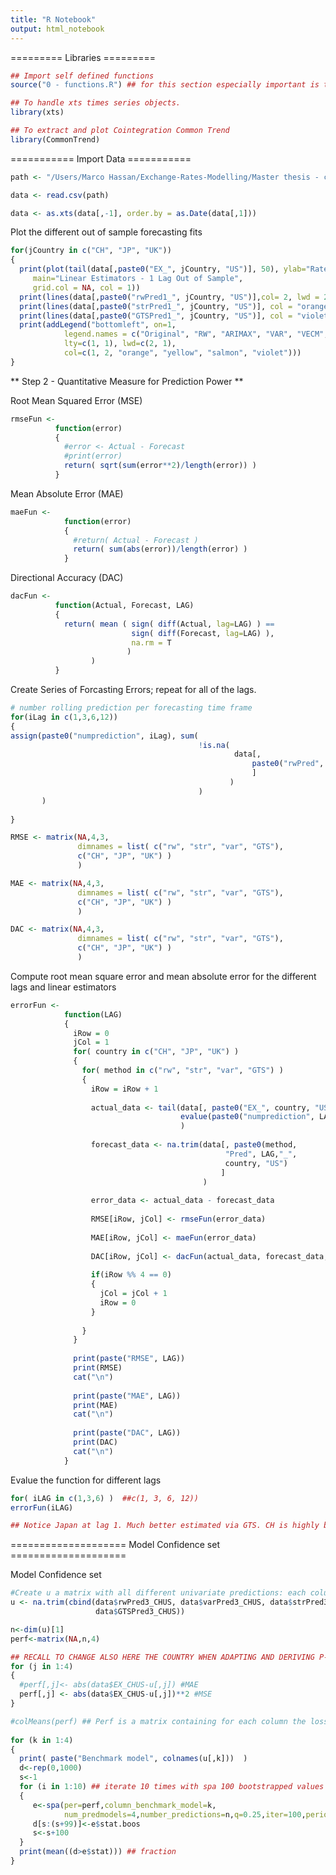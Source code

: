 ---
title: "R Notebook"
output: html_notebook
---

=========
Libraries
=========

```{r}
## Import self defined functions
source("0 - functions.R") ## for this section especially important is the SPA function that returns the bootstrapped interval for the superior preddiction ability hypothesis.

## To handle xts times series objects.
library(xts)

## To extract and plot Cointegration Common Trend
library(CommonTrend)

```

===========
Import Data
===========
```{r}
path <- "/Users/Marco Hassan/Exchange-Rates-Modelling/Master thesis - codice/Written\ Data/stationary_GTS_pred.csv"

data <- read.csv(path)

data <- as.xts(data[,-1], order.by = as.Date(data[,1]))
```


Plot the different out of sample forecasting fits
```{r}
for(jCountry in c("CH", "JP", "UK"))
{
  print(plot(tail(data[,paste0("EX_", jCountry, "US")], 50), ylab="Rates", 
     main="Linear Estimators - 1 Lag Out of Sample",
     grid.col = NA, col = 1))
  print(lines(data[,paste0("rwPred1_", jCountry, "US")],col= 2, lwd = 2))
  print(lines(data[,paste0("strPred1_", jCountry, "US")], col = "orange", lwd = 2))
  print(lines(data[,paste0("GTSPred1_", jCountry, "US")], col = "violet", lwd = 2))
  print(addLegend("bottomleft", on=1, 
            legend.names = c("Original", "RW", "ARIMAX", "VAR", "VECM", "GTS"), 
            lty=c(1, 1), lwd=c(2, 1),
            col=c(1, 2, "orange", "yellow", "salmon", "violet"))) 
}

```


** Step 2 - Quantitative Measure for Prediction Power **

Root Mean Squared Error (MSE)
```{r}
rmseFun <- 
          function(error)
          {
            #error <- Actual - Forecast
            #print(error)
            return( sqrt(sum(error**2)/length(error)) )
          }
```

Mean Absolute Error (MAE)
```{r}
maeFun <- 
            function(error)
            {
              #return( Actual - Forecast )
              return( sum(abs(error))/length(error) )
            }
```

Directional Accuracy (DAC)
```{r}
dacFun <- 
          function(Actual, Forecast, LAG)
          {
            return( mean ( sign( diff(Actual, lag=LAG) ) == 
                           sign( diff(Forecast, lag=LAG) ),
                           na.rm = T
                          ) 
                  )
          }
```


Create Series of Forcasting Errors; repeat for all of the lags.
```{r}

# number rolling prediction per forecasting time frame
for(iLag in c(1,3,6,12))
{
assign(paste0("numprediction", iLag), sum(
                                          !is.na(
                                                  data[, 
                                                      paste0("rwPred", iLag, "_JPUS")
                                                      ]
                                                 )
                                          )
       )
  
}

RMSE <- matrix(NA,4,3, 
               dimnames = list( c("rw", "str", "var", "GTS"),
               c("CH", "JP", "UK") )
               )

MAE <- matrix(NA,4,3, 
               dimnames = list( c("rw", "str", "var", "GTS"),
               c("CH", "JP", "UK") )
               )

DAC <- matrix(NA,4,3, 
               dimnames = list( c("rw", "str", "var", "GTS"),
               c("CH", "JP", "UK") )
               )
```


Compute root mean square error and mean absolute error for the different lags and linear estimators
```{r}
errorFun <- 
            function(LAG)
            {
              iRow = 0
              jCol = 1
              for( country in c("CH", "JP", "UK") )
              {
                for( method in c("rw", "str", "var", "GTS") )
                {
                  iRow = iRow + 1
                  
                  actual_data <- tail(data[, paste0("EX_", country, "US")],
                                      evalue(paste0("numprediction", LAG))
                                      )
                  
                  forecast_data <- na.trim(data[, paste0(method, 
                                                "Pred", LAG,"_", 
                                                country, "US")
                                               ]
                                           )
                  
                  error_data <- actual_data - forecast_data
                  
                  RMSE[iRow, jCol] <- rmseFun(error_data)
                  
                  MAE[iRow, jCol] <- maeFun(error_data)
                  
                  DAC[iRow, jCol] <- dacFun(actual_data, forecast_data, LAG)
                  
                  if(iRow %% 4 == 0)
                  {
                    jCol = jCol + 1
                    iRow = 0
                  }
                
                }
              }
              
              print(paste("RMSE", LAG))
              print(RMSE)
              cat("\n")
              
              print(paste("MAE", LAG))    
              print(MAE)
              cat("\n")
              
              print(paste("DAC", LAG))    
              print(DAC)
              cat("\n")
            }
```

Evalue the function for different lags
```{r}
for( iLAG in c(1,3,6) )  ##c(1, 3, 6, 12))
errorFun(iLAG)

## Notice Japan at lag 1. Much better estimated via GTS. CH is highly biased by the big error in the one estimation. MAE performs better in this sense.
```

====================
Model Confidence set
====================

Model Confidence set
```{r}
#Create u a matrix with all different univariate predictions: each column, one model prediction
u <- na.trim(cbind(data$rwPred3_CHUS, data$varPred3_CHUS, data$strPred3_CHUS,
                   data$GTSPred3_CHUS))

n<-dim(u)[1]
perf<-matrix(NA,n,4)

## RECALL TO CHANGE ALSO HERE THE COUNTRY WHEN ADAPTING AND DERIVING P-VALUES.
for (j in 1:4)
{
  #perf[,j]<- abs(data$EX_CHUS-u[,j]) #MAE 
  perf[,j] <- abs(data$EX_CHUS-u[,j])**2 #MSE
}

#colMeans(perf) ## Perf is a matrix containing for each column the loss function of one forecasting method.
  
for (k in 1:4)
{
  print( paste("Benchmark model", colnames(u[,k]))	)
  d<-rep(0,1000)
  s<-1
  for (i in 1:10) ## iterate 10 times with spa 100 bootstrapped values each. Total = 1000.
  { 
     e<-spa(per=perf,column_benchmark_model=k,
            num_predmodels=4,number_predictions=n,q=0.25,iter=100,periodogram=T)
     d[s:(s+99)]<-e$stat.boos
     s<-s+100
  }
  print(mean((d>e$stat))) ## fraction 
}
```


